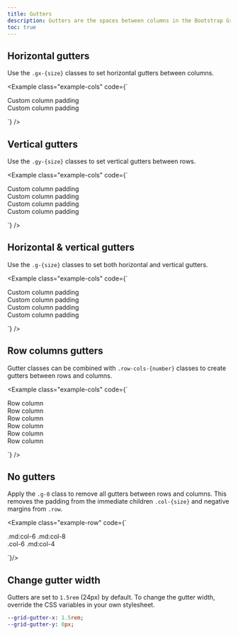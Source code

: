 ```yaml
---
title: Gutters
description: Gutters are the spaces between columns in the Bootstrap Grid system, used to create consistent spacing and alignment.
toc: true
---
```


## Horizontal gutters

Use the `.gx-{size}` classes to set horizontal gutters between columns.

<Example class="example-cols"
  code={`<div class="container text-center overflow-hidden">
    <div class="row gx-12">
      <div class="col">
        <div>Custom column padding</div>
      </div>
      <div class="col">
        <div>Custom column padding</div>
      </div>
    </div>
  </div>`} />

## Vertical gutters

Use the `.gy-{size}` classes to set vertical gutters between rows.

<Example class="example-cols"
  code={`<div class="container text-center">
    <div class="row gy-12">
      <div class="col-6">
        <div>Custom column padding</div>
      </div>
      <div class="col-6">
        <div>Custom column padding</div>
      </div>
      <div class="col-6">
        <div>Custom column padding</div>
      </div>
      <div class="col-6">
        <div>Custom column padding</div>
      </div>
    </div>
  </div>`} />

## Horizontal & vertical gutters

Use the `.g-{size}` classes to set both horizontal and vertical gutters.

<Example class="example-cols"
  code={`<div class="container text-center">
    <div class="row g-3">
      <div class="col-6">
        <div>Custom column padding</div>
      </div>
      <div class="col-6">
        <div>Custom column padding</div>
      </div>
      <div class="col-6">
        <div>Custom column padding</div>
      </div>
      <div class="col-6">
        <div>Custom column padding</div>
      </div>
    </div>
  </div>`} />

## Row columns gutters

Gutter classes can be combined with `.row-cols-{number}` classes to create gutters between rows and columns.

<Example class="example-cols"
  code={`<div class="container text-center">
    <div class="row row-cols-2 lg:row-cols-3 g-3">
      <div class="col">
        <div>Row column</div>
      </div>
      <div class="col">
        <div>Row column</div>
      </div>
      <div class="col">
        <div>Row column</div>
      </div>
      <div class="col">
        <div>Row column</div>
      </div>
      <div class="col">
        <div>Row column</div>
      </div>
      <div class="col">
        <div>Row column</div>
      </div>
    </div>
  </div>`} />

## No gutters

Apply the `.g-0` class to remove all gutters between rows and columns. This removes the padding from the immediate children `.col-{size}` and negative margins from `.row`.

<Example class="example-row"
  code={`<div class="row g-0 text-center">
    <div class="md:col-6 md:col-8">.md:col-6 .md:col-8</div>
    <div class="col-6 md:col-4">.col-6 .md:col-4</div>
  </div>`}/>

## Change gutter width

Gutters are set to `1.5rem` (24px) by default. To change the gutter width, override the CSS variables in your own stylesheet.

```sass
--grid-gutter-x: 1.5rem;
--grid-gutter-y: 0px;
```